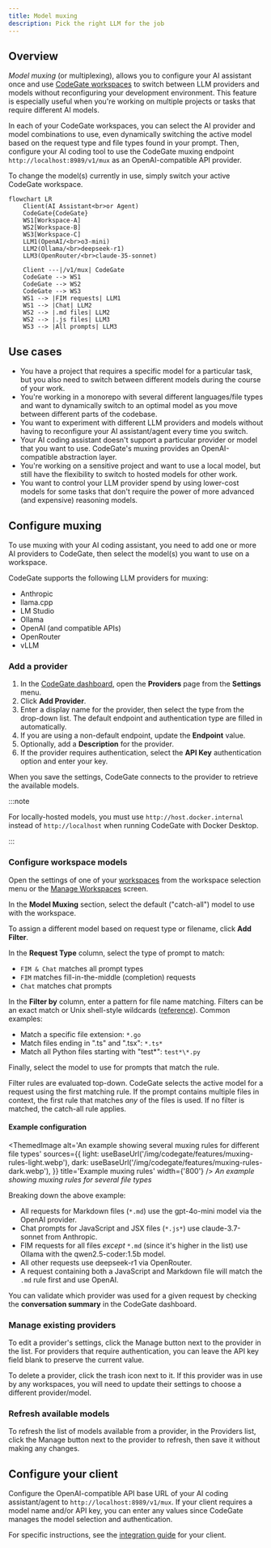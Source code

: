 ```yaml
---
title: Model muxing
description: Pick the right LLM for the job
---
```



## Overview

_Model muxing_ (or multiplexing), allows you to configure your AI assistant once
and use [CodeGate workspaces](./workspaces.mdx) to switch between LLM providers
and models without reconfiguring your development environment. This feature is
especially useful when you're working on multiple projects or tasks that require
different AI models.

In each of your CodeGate workspaces, you can select the AI provider and model
combinations to use, even dynamically switching the active model based on the
request type and file types found in your prompt. Then, configure your AI coding
tool to use the CodeGate muxing endpoint `http://localhost:8989/v1/mux` as an
OpenAI-compatible API provider.

To change the model(s) currently in use, simply switch your active CodeGate
workspace.

```mermaid
flowchart LR
    Client(AI Assistant<br>or Agent)
    CodeGate{CodeGate}
    WS1[Workspace-A]
    WS2[Workspace-B]
    WS3[Workspace-C]
    LLM1(OpenAI/<br>o3-mini)
    LLM2(Ollama/<br>deepseek-r1)
    LLM3(OpenRouter/<br>claude-35-sonnet)

    Client ---|/v1/mux| CodeGate
    CodeGate --> WS1
    CodeGate --> WS2
    CodeGate --> WS3
    WS1 --> |FIM requests| LLM1
    WS1 --> |Chat| LLM2
    WS2 --> |.md files| LLM2
    WS2 --> |.js files| LLM3
    WS3 --> |All prompts| LLM3
```

## Use cases

- You have a project that requires a specific model for a particular task, but
  you also need to switch between different models during the course of your
  work.
- You're working in a monorepo with several different languages/file types and
  want to dynamically switch to an optimal model as you move between different
  parts of the codebase.
- You want to experiment with different LLM providers and models without having
  to reconfigure your AI assistant/agent every time you switch.
- Your AI coding assistant doesn't support a particular provider or model that
  you want to use. CodeGate's muxing provides an OpenAI-compatible abstraction
  layer.
- You're working on a sensitive project and want to use a local model, but still
  have the flexibility to switch to hosted models for other work.
- You want to control your LLM provider spend by using lower-cost models for
  some tasks that don't require the power of more advanced (and expensive)
  reasoning models.

## Configure muxing

To use muxing with your AI coding assistant, you need to add one or more AI
providers to CodeGate, then select the model(s) you want to use on a workspace.

CodeGate supports the following LLM providers for muxing:

- Anthropic
- llama.cpp
- LM Studio
- Ollama
- OpenAI (and compatible APIs)
- OpenRouter
- vLLM

### Add a provider

1. In the [CodeGate dashboard](http://localhost:9090), open the **Providers**
   page from the **Settings** menu.
1. Click **Add Provider**.
1. Enter a display name for the provider, then select the type from the
   drop-down list. The default endpoint and authentication type are filled in
   automatically.
1. If you are using a non-default endpoint, update the **Endpoint** value.
1. Optionally, add a **Description** for the provider.
1. If the provider requires authentication, select the **API Key**
   authentication option and enter your key.

When you save the settings, CodeGate connects to the provider to retrieve the
available models.

:::note

For locally-hosted models, you must use `http://host.docker.internal` instead of
`http://localhost` when running CodeGate with Docker Desktop.

:::

### Configure workspace models

Open the settings of one of your [workspaces](./workspaces.mdx) from the
workspace selection menu or the
[Manage Workspaces](http://localhost:9090/workspaces) screen.

In the **Model Muxing** section, select the default ("catch-all") model to use
with the workspace.

To assign a different model based on request type or filename, click **Add
Filter**.

In the **Request Type** column, select the type of prompt to match:

- `FIM & Chat` matches all prompt types
- `FIM` matches fill-in-the-middle (completion) requests
- `Chat` matches chat prompts

In the **Filter by** column, enter a pattern for file name matching. Filters can
be an exact match or Unix shell-style wildcards
([reference](https://docs.python.org/3/library/fnmatch.html)). Common examples:

- Match a specific file extension: `*.go`
- Match files ending in ".ts" and ".tsx": `*.ts*`
- Match all Python files starting with "test*": `test*\*.py`

Finally, select the model to use for prompts that match the rule.

Filter rules are evaluated top-down. CodeGate selects the active model for a
request using the first matching rule. If the prompt contains multiple files in
context, the first rule that matches _any_ of the files is used. If no filter is
matched, the catch-all rule applies.

#### Example configuration

<ThemedImage
  alt='An example showing several muxing rules for different file types'
  sources={{
    light: useBaseUrl('/img/codegate/features/muxing-rules-light.webp'),
    dark: useBaseUrl('/img/codegate/features/muxing-rules-dark.webp'),
  }}
  title='Example muxing rules'
  width={'800'}
/>
_An example showing muxing rules for several file types_

Breaking down the above example:

- All requests for Markdown files (`*.md`) use the gpt-4o-mini model via the
  OpenAI provider.
- Chat prompts for JavaScript and JSX files (`*.js*`) use claude-3.7-sonnet from
  Anthropic.
- FIM requests for all files _except_ `*.md` (since it's higher in the list) use
  Ollama with the qwen2.5-coder:1.5b model.
- All other requests use deepseek-r1 via OpenRouter.
- A request containing both a JavaScript and Markdown file will match the `.md`
  rule first and use OpenAI.

You can validate which provider was used for a given request by checking the
**conversation summary** in the CodeGate dashboard.

### Manage existing providers

To edit a provider's settings, click the Manage button next to the provider in
the list. For providers that require authentication, you can leave the API key
field blank to preserve the current value.

To delete a provider, click the trash icon next to it. If this provider was in
use by any workspaces, you will need to update their settings to choose a
different provider/model.

### Refresh available models

To refresh the list of models available from a provider, in the Providers list,
click the Manage button next to the provider to refresh, then save it without
making any changes.

## Configure your client

Configure the OpenAI-compatible API base URL of your AI coding assistant/agent
to `http://localhost:8989/v1/mux`. If your client requires a model name and/or
API key, you can enter any values since CodeGate manages the model selection and
authentication.

For specific instructions, see the
[integration guide](../integrations/index.mdx) for your client.
